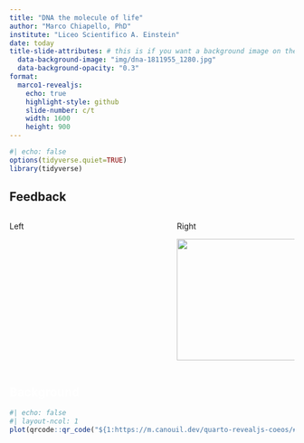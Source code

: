 ```yaml
---
title: "DNA the molecule of life"
author: "Marco Chiapello, PhD"
institute: "Liceo Scientifico A. Einstein"
date: today
title-slide-attributes: # this is if you want a background image on the title screen. Use the right path to the image you want
  data-background-image: "img/dna-1811955_1280.jpg"
  data-background-opacity: "0.3"
format:
  marco1-revealjs:
    echo: true
    highlight-style: github
    slide-number: c/t
    width: 1600
    height: 900
---
```


```r
#| echo: false
options(tidyverse.quiet=TRUE)
library(tidyverse)
```

## Feedback 

::::{.columns}

:::{.column width="45%"}
Left
:::

:::{.column width="10%"}
:::

:::{.column width="45%"}
Right

![](https://nopapaye.files.wordpress.com/2015/10/pippo-1.png?w=470){fig-align="center" width="215"}
:::

::::


## [Background]{style="color: white;"} {background-image="img/dna2.jpg" background-size="cover" background-opacity="0.3}"}

::: {.p-img-center .r-stretch}
```r
#| echo: false
#| layout-ncol: 1
plot(qrcode::qr_code("${1:https://m.canouil.dev/quarto-revealjs-coeos/#/title-slide}"))
```
:::
